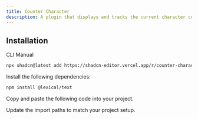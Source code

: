 ```yaml
---
title: Counter Character
description: A plugin that displays and tracks the current character count in the editor.
---
```


<ComponentPreview
  name="counter-character-plugin-demo"
  className="[&_.preview>[data-orientation=vertical]]:sm:max-w-[70%]"
  description="A plugin that displays and tracks the current character count in the editor."
/>

## Installation

<Tabs defaultValue="cli">

<TabsList>
  <TabsTrigger value="cli">CLI</TabsTrigger>
  <TabsTrigger value="manual">Manual</TabsTrigger>
</TabsList>

<TabsContent value="cli">

```bash
npx shadcn@latest add https://shadcn-editor.vercel.app/r/counter-character-plugin.json
```

</TabsContent>

<TabsContent value="manual">

<Steps>

<Step>Install the following dependencies:</Step>

```bash
npm install @lexical/text
```

<Step>Copy and paste the following code into your project.</Step>

<ComponentSource name="counter-character-plugin" />

<Step>Update the import paths to match your project setup.</Step>

</Steps>

</TabsContent>

</Tabs>
